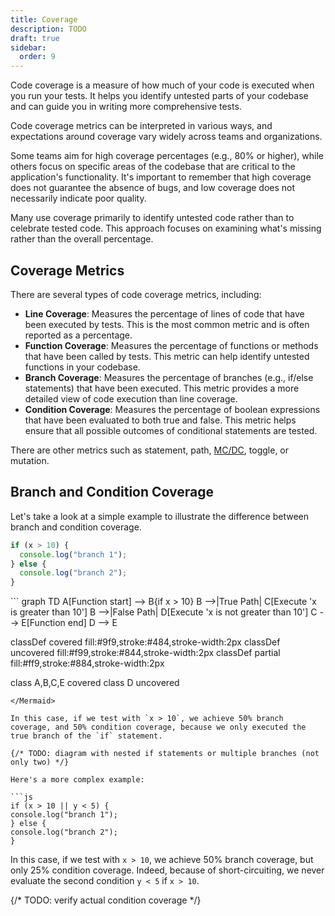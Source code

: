 ```yaml
---
title: Coverage
description: TODO
draft: true
sidebar:
  order: 9
---
```



Code coverage is a measure of how much of your code is executed when you run your tests. It helps you identify untested parts of your codebase and can guide you in writing more comprehensive tests.

Code coverage metrics can be interpreted in various ways, and expectations around coverage vary widely across teams and organizations.

Some teams aim for high coverage percentages (e.g., 80% or higher), while others focus on specific areas of the codebase that are critical to the application's functionality. It's important to remember that high coverage does not guarantee the absence of bugs, and low coverage does not necessarily indicate poor quality. 

Many use coverage primarily to identify untested code rather than to celebrate tested code. This approach focuses on examining what's missing rather than the overall percentage.

## Coverage Metrics

There are several types of code coverage metrics, including:

- **Line Coverage**: Measures the percentage of lines of code that have been executed by tests. This is the most common metric and is often reported as a percentage.
- **Function Coverage**: Measures the percentage of functions or methods that have been called by tests. This metric can help identify untested functions in your codebase.
- **Branch Coverage**: Measures the percentage of branches (e.g., if/else statements) that have been executed. This metric provides a more detailed view of code execution than line coverage.
- **Condition Coverage**: Measures the percentage of boolean expressions that have been evaluated to both true and false. This metric helps ensure that all possible outcomes of conditional statements are tested.

There are other metrics such as statement, path, [MC/DC](https://en.wikipedia.org/wiki/Modified_condition/decision_coverage), toggle, or mutation.

## Branch and Condition Coverage

Let's take a look at a simple example to illustrate the difference between branch and condition coverage.

```js
if (x > 10) {
  console.log("branch 1");
} else {
  console.log("branch 2");
}
```

<Mermaid showForPrint="true">
```
graph TD
  A[Function start] --> B{if x > 10}
  B -->|True Path| C[Execute 'x is greater than 10']
  B -->|False Path| D[Execute 'x is not greater than 10']
  C --> E[Function end]
  D --> E

  classDef covered fill:#9f9,stroke:#484,stroke-width:2px
  classDef uncovered fill:#f99,stroke:#844,stroke-width:2px
  classDef partial fill:#ff9,stroke:#884,stroke-width:2px
    
  class A,B,C,E covered
  class D uncovered
  ```
</Mermaid>

In this case, if we test with `x > 10`, we achieve 50% branch coverage, and 50% condition coverage, because we only executed the true branch of the `if` statement.

{/* TODO: diagram with nested if statements or multiple branches (not only two) */}

Here's a more complex example:

```js
if (x > 10 || y < 5) {
  console.log("branch 1");
} else {
  console.log("branch 2");
}
```

In this case, if we test with `x > 10`, we achieve 50% branch coverage, but only 25% condition coverage. Indeed, because of short-circuiting, we never evaluate the second condition `y < 5` if `x > 10`. 

{/* TODO: verify actual condition coverage */}